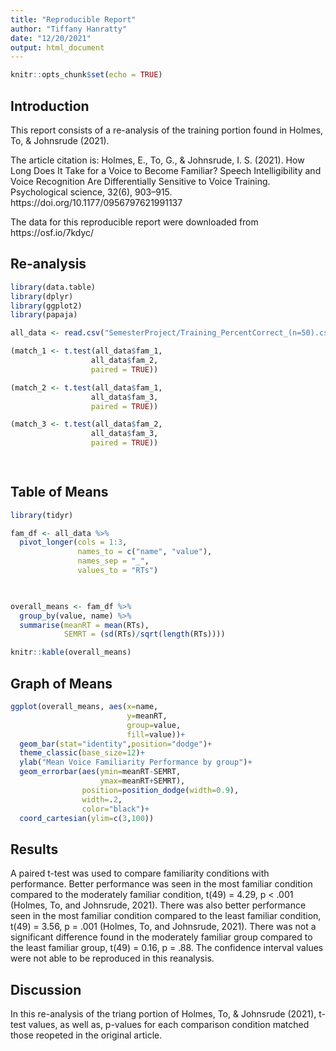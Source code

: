 ```yaml
---
title: "Reproducible Report"
author: "Tiffany Hanratty"
date: "12/20/2021"
output: html_document
---
```


```r
knitr::opts_chunk$set(echo = TRUE)
```

## Introduction
This report consists of a re-analysis of the training portion found in Holmes, To, & Johnsrude (2021).

The article citation is: Holmes, E., To, G., & Johnsrude, I. S. (2021). How Long Does It Take for a Voice to Become Familiar? Speech Intelligibility and Voice Recognition Are Differentially Sensitive to Voice Training. Psychological science, 32(6), 903–915. https://doi.org/10.1177/0956797621991137


The data for this reproducible report were downloaded from https://osf.io/7kdyc/


## Re-analysis

```r
library(data.table)
library(dplyr)
library(ggplot2)
library(papaja)

all_data <- read.csv("SemesterProject/Training_PercentCorrect_(n=50).csv")

(match_1 <- t.test(all_data$fam_1,
                  all_data$fam_2,
                  paired = TRUE))

(match_2 <- t.test(all_data$fam_1,
                  all_data$fam_3,
                  paired = TRUE))

(match_3 <- t.test(all_data$fam_2,
                  all_data$fam_3,
                  paired = TRUE))

                


```

## Table of Means

```r
library(tidyr)

fam_df <- all_data %>%
  pivot_longer(cols = 1:3,
               names_to = c("name", "value"),
               names_sep = "_",
               values_to = "RTs")
  


overall_means <- fam_df %>%
  group_by(value, name) %>%
  summarise(meanRT = mean(RTs),
            SEMRT = (sd(RTs)/sqrt(length(RTs))))

knitr::kable(overall_means)

```

## Graph of Means

```r
ggplot(overall_means, aes(x=name,
                          y=meanRT, 
                          group=value,
                          fill=value))+
  geom_bar(stat="identity",position="dodge")+
  theme_classic(base_size=12)+
  ylab("Mean Voice Familiarity Performance by group")+
  geom_errorbar(aes(ymin=meanRT-SEMRT,
                    ymax=meanRT+SEMRT),
                position=position_dodge(width=0.9),
                width=.2,
                color="black")+
  coord_cartesian(ylim=c(3,100))


```

## Results 

A paired t-test was used to compare familiarity conditions with performance. Better performance was seen in the most familiar condition  compared to the moderately familiar condition, t(49) = 4.29, p < .001 (Holmes, To, and Johnsrude, 2021). There was also better performance seen in the most familiar condition compared to the least familiar condition,  t(49) = 3.56, p = .001 (Holmes, To, and Johnsrude, 2021). There was not a significant difference found in the moderately familiar group compared to the least familiar group, t(49) = 0.16, p = .88. The confidence interval values were not able to be reproduced in this reanalysis. 



## Discussion

In this re-analysis of the triang portion of Holmes, To, & Johnsrude (2021), t-test values, as well as, p-values for each comparison condition matched those reopeted in the original article. 





